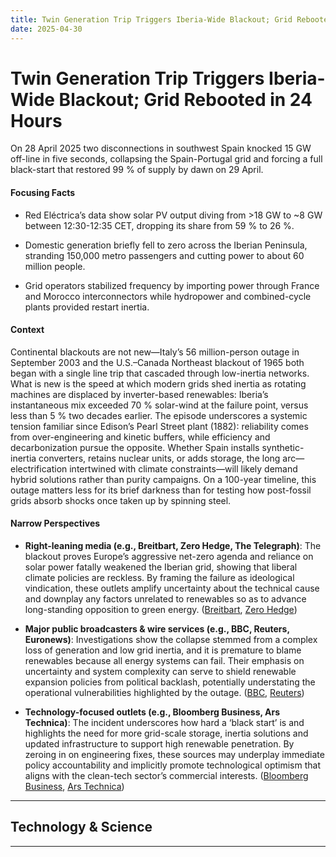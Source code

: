 ```yaml
---
title: Twin Generation Trip Triggers Iberia-Wide Blackout; Grid Rebooted in 24 Hours
date: 2025-04-30
---
```


# Twin Generation Trip Triggers Iberia-Wide Blackout; Grid Rebooted in 24 Hours

On 28 April 2025 two disconnections in southwest Spain knocked 15 GW off-line in five seconds, collapsing the Spain-Portugal grid and forcing a full black-start that restored 99 % of supply by dawn on 29 April.

#### Focusing Facts

- Red Eléctrica’s data show solar PV output diving from >18 GW to ~8 GW between 12:30-12:35 CET, dropping its share from 59 % to 26 %.

- Domestic generation briefly fell to zero across the Iberian Peninsula, stranding 150,000 metro passengers and cutting power to about 60 million people.

- Grid operators stabilized frequency by importing power through France and Morocco interconnectors while hydropower and combined-cycle plants provided restart inertia.

#### Context

Continental blackouts are not new—Italy’s 56 million-person outage in September 2003 and the U.S.–Canada Northeast blackout of 1965 both began with a single line trip that cascaded through low-inertia networks.  What is new is the speed at which modern grids shed inertia as rotating machines are displaced by inverter-based renewables: Iberia’s instantaneous mix exceeded 70 % solar-wind at the failure point, versus less than 5 % two decades earlier.  The episode underscores a systemic tension familiar since Edison’s Pearl Street plant (1882): reliability comes from over-engineering and kinetic buffers, while efficiency and decarbonization pursue the opposite.  Whether Spain installs synthetic-inertia converters, retains nuclear units, or adds storage, the long arc—electrification intertwined with climate constraints—will likely demand hybrid solutions rather than purity campaigns.  On a 100-year timeline, this outage matters less for its brief darkness than for testing how post-fossil grids absorb shocks once taken up by spinning steel.

#### Narrow Perspectives

- **Right-leaning media (e.g., Breitbart, Zero Hedge, The Telegraph)**: The blackout proves Europe’s aggressive net-zero agenda and reliance on solar power fatally weakened the Iberian grid, showing that liberal climate policies are reckless. By framing the failure as ideological vindication, these outlets amplify uncertainty about the technical cause and downplay any factors unrelated to renewables so as to advance long-standing opposition to green energy. ([Breitbart](https://www.breitbart.com/europe/2025/04/29/net-zero-madness-reliance-on-solar-blamed-for-huge-europe-power-cut/), [Zero Hedge](https://www.zerohedge.com/commodities/power-restored-spain-portugal-net-zero-becomes-headache-brussels))

- **Major public broadcasters & wire services (e.g., BBC, Reuters, Euronews)**: Investigations show the collapse stemmed from a complex loss of generation and low grid inertia, and it is premature to blame renewables because all energy systems can fail. Their emphasis on uncertainty and system complexity can serve to shield renewable expansion policies from political backlash, potentially understating the operational vulnerabilities highlighted by the outage. ([BBC](https://www.bbc.com/news/articles/c209yrl3258o), [Reuters](https://www.reuters.com/world/europe/what-could-be-behind-iberian-power-outage-2025-04-29/))

- **Technology-focused outlets (e.g., Bloomberg Business, Ars Technica)**: The incident underscores how hard a ‘black start’ is and highlights the need for more grid-scale storage, inertia solutions and updated infrastructure to support high renewable penetration. By zeroing in on engineering fixes, these sources may underplay immediate policy accountability and implicitly promote technological optimism that aligns with the clean-tech sector’s commercial interests. ([Bloomberg Business](https://www.bloomberg.com/news/articles/2025-04-28/why-restarting-a-power-grid-after-massive-collapse-is-so-hard), [Ars Technica](https://arstechnica.com/science/2025/04/why-restarting-a-power-grid-is-so-hard/))

---

## Technology & Science

---
